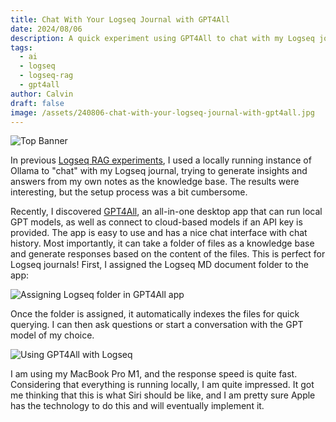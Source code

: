 ```yaml
---
title: Chat With Your Logseq Journal with GPT4All
date: 2024/08/06
description: A quick experiment using GPT4All to chat with my Logseq journal.
tags:
  - ai
  - logseq
  - logseq-rag
  - gpt4all
author: Calvin
draft: false
image: /assets/240806-chat-with-your-logseq-journal-with-gpt4all.jpg
---
```


<img
  src="/assets/240806-chat-with-your-logseq-journal-with-gpt4all.jpg"
  alt="Top Banner"
/>

In previous [Logseq RAG experiments](/tags/logseq-rag), I used a locally running
instance of Ollama to "chat" with my Logseq journal, trying to generate insights
and answers from my own notes as the knowledge base. The results were interesting,
but the setup process was a bit cumbersome.

Recently, I discovered [GPT4All](https://gpt4all.com/), an all-in-one desktop app that can run local GPT models, as well as connect to cloud-based models if an API key is provided. The app is easy to use and has a nice chat interface with chat history. Most importantly, it can take a folder of files as a knowledge base and generate responses based on the content of the files. This is perfect for Logseq journals! First, I assigned the Logseq MD document folder to the app:

<img
  src="/assets/240806-SCR-20240806-muox.png"
  alt="Assigning Logseq folder in GPT4All app"
/>

Once the folder is assigned, it automatically indexes the files for quick querying. I can then ask questions or start a conversation with the GPT model of my choice.

<img src="/assets/240806-gpt4all.gif" alt="Using GPT4All with Logseq" />

I am using my MacBook Pro M1, and the response speed is quite fast. Considering that everything is running locally, I am quite impressed. It got me thinking that this is what Siri should be like, and I am pretty sure Apple has the technology to do this and will eventually implement it.

